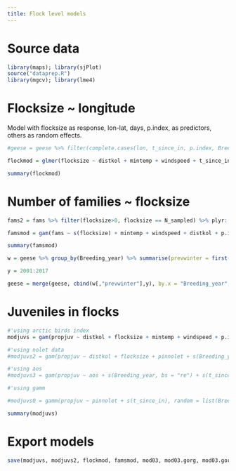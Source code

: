 ```yaml
---
title: Flock level models
---
```


# Source data

```r
library(maps); library(sjPlot)
source("dataprep.R")
library(mgcv); library(lme4)
```

# Flocksize ~ longitude

Model with flocksize as response, lon-lat, days, p.index, as predictors, others as random effects.

```r
#geese = geese %>% filter(complete.cases(lon, t_since_in, p.index, Breeding_year, Observer, Food_type))

flockmod = glmer(flocksize ~ distkol + mintemp + windspeed + t_since_in + p.index + (1|Breeding_year) + (1|Observer) + (1|Food_type), data = geese, family = poisson)

```

```r
summary(flockmod)
```

# Number of families ~ flocksize

```r
fams2 = fams %>% filter(flocksize>0, flocksize == N_sampled) %>% plyr::mutate(propjuv = propjuv/100)

famsmod = gam(fams ~ s(flocksize) + mintemp + windspeed + distkol + p.index+ s(Breeding_year, bs = "re") + s(t_since_in, k = 4) +s(Observer, bs = "re") + s(Food_type, bs = "re"), data = fams2, family = poisson)
```

```r
summary(famsmod)
```

```r
w = geese %>% group_by(Breeding_year) %>% summarise(prevwinter = first(durwinter))

y = 2001:2017

geese = merge(geese, cbind(w[,"prevwinter"],y), by.x = "Breeding_year", by.y = "y", all.x = T)

```


# Juveniles in flocks


```r
#'using arctic birds index
modjuvs = gam(propjuv ~ distkol + flocksize + mintemp + windspeed + p.index + s(t_since_in) + s(Breeding_year, bs = "re") + s(Observer, bs = "re") + s(Food_type, bs = "re"), family = binomial, data = geese)

#'using nolet data
#modjuvs2 = gam(propjuv ~ distkol + flocksize + pinnolet + s(Breeding_year, bs = "re") + s(t_since_in) + s(Observer, bs = "re") + s(Food_type, bs = "re"), family = binomial, data = geese)

#'using aos
#modjuvs3 = gam(propjuv ~ aos + s(Breeding_year, bs = "re") + s(t_since_in) + s(Observer, bs = "re") + s(Food_type, bs = "re"), family = binomial, data = geese)

#'using gamm

#modjuvs0 = gamm(propjuv ~ pinnolet + s(t_since_in), random = list(Breeding_year = ~1, Food_type = ~1, Observer = ~1), family = binomial, data = geese)
```

```r
summary(modjuvs)
```

# Export models

```r
save(modjuvs, modjuvs2, flockmod, famsmod, mod03, mod03.gorg, mod03.gorg.s, fams.expand.sub, fams.expand, file = "goosemods_pres.RData")
```
